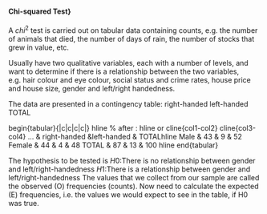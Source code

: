 #### Chi-squared Test}

A $chi^2$ test is carried out on tabular data containing counts, e.g. the
number of animals that died, the number of days of rain, the
number of stocks that grew in value, etc.

Usually have two qualitative variables, each with a number of
levels, and want to determine if there is a relationship between the
two variables, e.g. hair colour and eye colour, social status and
crime rates, house price and house size, gender and left/right
handedness.

The data are presented in a contingency table:
right-handed left-handed TOTAL

begin{tabular}{|c|c|c|c|}
hline
% after : hline or cline{col1-col2} cline{col3-col4} ...
& right-handed &left-handed & TOTALhline
Male & 43 & 9 & 52 
Female & 44 & 4 & 48 
TOTAL & 87 & 13 & 100 
hline
end{tabular}


The hypothesis to be tested is
$H0 :$There is no relationship between gender and left/right-handedness
$H1 :$There is a relationship between gender and left/right-handedness
The values that we collect from our sample are called the observed
(O) frequencies (counts). Now need to calculate the expected (E)
frequencies, i.e. the values we would expect to see in the table, if
H0 was true.

